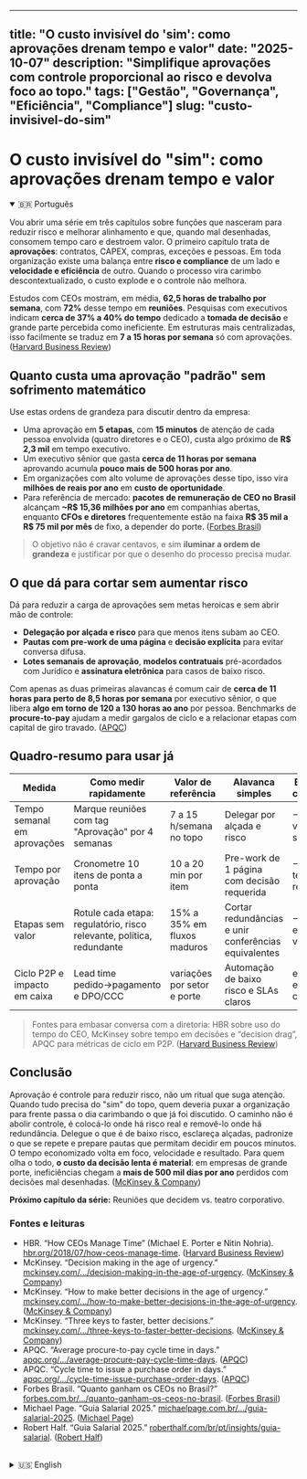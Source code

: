 ---

title: "O custo invisível do 'sim': como aprovações drenam tempo e valor"
date: "2025-10-07"
description: "Simplifique aprovações com controle proporcional ao risco e devolva foco ao topo."
tags: ["Gestão", "Governança", "Eficiência", "Compliance"]
slug: "custo-invisivel-do-sim"
------------------------------

# O custo invisível do "sim": como aprovações drenam tempo e valor

<details open>
  <summary>🇧🇷 Português</summary>

Vou abrir uma série em três capítulos sobre funções que nasceram para reduzir risco e melhorar alinhamento e que, quando mal desenhadas, consomem tempo caro e destroem valor. O primeiro capítulo trata de **aprovações**: contratos, CAPEX, compras, exceções e pessoas. Em toda organização existe uma balança entre **risco e compliance** de um lado e **velocidade e eficiência** de outro. Quando o processo vira carimbo descontextualizado, o custo explode e o controle não melhora.

Estudos com CEOs mostram, em média, **62,5 horas de trabalho por semana**, com **72%** desse tempo em **reuniões**. Pesquisas com executivos indicam **cerca de 37% a 40% do tempo** dedicado a **tomada de decisão** e grande parte percebida como ineficiente. Em estruturas mais centralizadas, isso facilmente se traduz em **7 a 15 horas por semana** só com aprovações. ([Harvard Business Review][1])

## Quanto custa uma aprovação "padrão" sem sofrimento matemático

Use estas ordens de grandeza para discutir dentro da empresa:

* Uma aprovação em **5 etapas**, com **15 minutos** de atenção de cada pessoa envolvida (quatro diretores e o CEO), custa algo próximo de **R$ 2,3 mil** em tempo executivo.
* Um executivo sênior que gasta **cerca de 11 horas por semana** aprovando acumula **pouco mais de 500 horas por ano**.
* Em organizações com alto volume de aprovações desse tipo, isso vira **milhões de reais por ano** em **custo de oportunidade**.
* Para referência de mercado: **pacotes de remuneração de CEO no Brasil** alcançam **~R$ 15,36 milhões por ano** em companhias abertas, enquanto **CFOs e diretores** frequentemente estão na faixa **R$ 35 mil a R$ 75 mil por mês** de fixo, a depender do porte. ([Forbes Brasil][2])

> O objetivo não é cravar centavos, e sim **iluminar a ordem de grandeza** e justificar por que o desenho do processo precisa mudar.

## O que dá para cortar sem aumentar risco

Dá para reduzir a carga de aprovações sem metas heroicas e sem abrir mão de controle:

* **Delegação por alçada e risco** para que menos itens subam ao CEO.
* **Pautas com pre-work de uma página** e **decisão explícita** para evitar conversa difusa.
* **Lotes semanais de aprovação**, **modelos contratuais** pré-acordados com Jurídico e **assinatura eletrônica** para casos de baixo risco.

Com apenas as duas primeiras alavancas é comum cair de **cerca de 11 horas para perto de 8,5 horas por semana** por executivo sênior, o que libera **algo em torno de 120 a 130 horas ao ano** por pessoa. Benchmarks de **procure-to-pay** ajudam a medir gargalos de ciclo e a relacionar etapas com capital de giro travado. ([APQC][3])

## Quadro-resumo para usar já

<table style={{ width: '100%', borderCollapse: 'collapse', margin: '16px 0', border: '1px solid #e5e7eb' }}>
  <colgroup>
    <col style={{ width: '20%' }} />
    <col style={{ width: '28%' }} />
    <col style={{ width: '18%' }} />
    <col style={{ width: '20%' }} />
    <col style={{ width: '14%' }} />
  </colgroup>
  <thead>
    <tr>
      <th style={{ border: '1px solid #e5e7eb', padding: '12px', background: '#f9fafb', textAlign: 'center', verticalAlign: 'middle', fontWeight: 600 }}>Medida</th>
      <th style={{ border: '1px solid #e5e7eb', padding: '12px', background: '#f9fafb', textAlign: 'center', verticalAlign: 'middle', fontWeight: 600 }}>Como medir rapidamente</th>
      <th style={{ border: '1px solid #e5e7eb', padding: '12px', background: '#f9fafb', textAlign: 'center', verticalAlign: 'middle', fontWeight: 600 }}>Valor de referência</th>
      <th style={{ border: '1px solid #e5e7eb', padding: '12px', background: '#f9fafb', textAlign: 'center', verticalAlign: 'middle', fontWeight: 600 }}>Alavanca simples</th>
      <th style={{ border: '1px solid #e5e7eb', padding: '12px', background: '#f9fafb', textAlign: 'center', verticalAlign: 'middle', fontWeight: 600 }}>Efeito típico conservador</th>
    </tr>
  </thead>
  <tbody>
    <tr>
      <td style={{ border: '1px solid #e5e7eb', padding: '12px', textAlign: 'center', verticalAlign: 'middle' }}>Tempo semanal em aprovações</td>
      <td style={{ border: '1px solid #e5e7eb', padding: '12px', textAlign: 'center', verticalAlign: 'middle' }}>Marque reuniões com tag "Aprovação" por 4 semanas</td>
      <td style={{ border: '1px solid #e5e7eb', padding: '12px', textAlign: 'center', verticalAlign: 'middle' }}>7 a 15 h/semana no topo</td>
      <td style={{ border: '1px solid #e5e7eb', padding: '12px', textAlign: 'center', verticalAlign: 'middle' }}>Delegar por alçada e risco</td>
      <td style={{ border: '1px solid #e5e7eb', padding: '12px', textAlign: 'center', verticalAlign: 'middle' }}>−15% do volume que sobe</td>
    </tr>
    <tr>
      <td style={{ border: '1px solid #e5e7eb', padding: '12px', textAlign: 'center', verticalAlign: 'middle' }}>Tempo por aprovação</td>
      <td style={{ border: '1px solid #e5e7eb', padding: '12px', textAlign: 'center', verticalAlign: 'middle' }}>Cronometre 10 itens de ponta a ponta</td>
      <td style={{ border: '1px solid #e5e7eb', padding: '12px', textAlign: 'center', verticalAlign: 'middle' }}>10 a 20 min por item</td>
      <td style={{ border: '1px solid #e5e7eb', padding: '12px', textAlign: 'center', verticalAlign: 'middle' }}>Pre-work de 1 página com decisão requerida</td>
      <td style={{ border: '1px solid #e5e7eb', padding: '12px', textAlign: 'center', verticalAlign: 'middle' }}>−10% no tempo restante</td>
    </tr>
    <tr>
      <td style={{ border: '1px solid #e5e7eb', padding: '12px', textAlign: 'center', verticalAlign: 'middle' }}>Etapas sem valor</td>
      <td style={{ border: '1px solid #e5e7eb', padding: '12px', textAlign: 'center', verticalAlign: 'middle' }}>Rotule cada etapa: regulatório, risco relevante, política, redundante</td>
      <td style={{ border: '1px solid #e5e7eb', padding: '12px', textAlign: 'center', verticalAlign: 'middle' }}>15% a 35% em fluxos maduros</td>
      <td style={{ border: '1px solid #e5e7eb', padding: '12px', textAlign: 'center', verticalAlign: 'middle' }}>Cortar redundâncias e unir conferências equivalentes</td>
      <td style={{ border: '1px solid #e5e7eb', padding: '12px', textAlign: 'center', verticalAlign: 'middle' }}>−20% nas etapas sem valor</td>
    </tr>
    <tr>
      <td style={{ border: '1px solid #e5e7eb', padding: '12px', textAlign: 'center', verticalAlign: 'middle' }}>Ciclo P2P e impacto em caixa</td>
      <td style={{ border: '1px solid #e5e7eb', padding: '12px', textAlign: 'center', verticalAlign: 'middle' }}>Lead time pedido→pagamento e DPO/CCC</td>
      <td style={{ border: '1px solid #e5e7eb', padding: '12px', textAlign: 'center', verticalAlign: 'middle' }}>variações por setor e porte</td>
      <td style={{ border: '1px solid #e5e7eb', padding: '12px', textAlign: 'center', verticalAlign: 'middle' }}>Automação de baixo risco e SLAs claros</td>
      <td style={{ border: '1px solid #e5e7eb', padding: '12px', textAlign: 'center', verticalAlign: 'middle' }}>encurta ciclo e destrava caixa</td>
    </tr>
  </tbody>
</table>

> Fontes para embasar conversa com a diretoria: HBR sobre uso do tempo do CEO, McKinsey sobre tempo em decisões e “decision drag”, APQC para métricas de ciclo em P2P. ([Harvard Business Review][1])

## Conclusão

Aprovação é controle para reduzir risco, não um ritual que suga atenção. Quando tudo precisa do "sim" do topo, quem deveria puxar a organização para frente passa o dia carimbando o que já foi discutido. O caminho não é abolir controle, é colocá-lo onde há risco real e removê-lo onde há redundância. Delegue o que é de baixo risco, esclareça alçadas, padronize o que se repete e prepare pautas que permitam decidir em poucos minutos. O tempo economizado volta em foco, velocidade e resultado. Para quem olha o todo, **o custo da decisão lenta é material**: em empresas de grande porte, ineficiências chegam a **mais de 500 mil dias por ano** perdidos com decisões mal desenhadas. ([McKinsey & Company][4])

**Próximo capítulo da série:** Reuniões que decidem vs. teatro corporativo.

### Fontes e leituras

* HBR. “How CEOs Manage Time” (Michael E. Porter e Nitin Nohria). [hbr.org/2018/07/how-ceos-manage-time](https://hbr.org/2018/07/how-ceos-manage-time). ([Harvard Business Review][1])
* McKinsey. “Decision making in the age of urgency.” [mckinsey.com/.../decision-making-in-the-age-of-urgency](https://www.mckinsey.com/capabilities/people-and-organizational-performance/our-insights/decision-making-in-the-age-of-urgency). ([McKinsey & Company][5])
* McKinsey. “How to make better decisions in the age of urgency.” [mckinsey.com/.../how-to-make-better-decisions-in-the-age-of-urgency](https://www.mckinsey.com/featured-insights/mckinsey-guide-to-excelling-as-a-ceo/how-to-make-better-decisions-in-the-age-of-urgency). ([McKinsey & Company][6])
* McKinsey. “Three keys to faster, better decisions.” [mckinsey.com/.../three-keys-to-faster-better-decisions](https://www.mckinsey.com/capabilities/people-and-organizational-performance/our-insights/three-keys-to-faster-better-decisions). ([McKinsey & Company][4])
* APQC. “Average procure-to-pay cycle time in days.” [apqc.org/.../average-procure-pay-cycle-time-days](https://www.apqc.org/resources/benchmarking/open-standards-benchmarking/measures/average-procure-pay-cycle-time-days). ([APQC][3])
* APQC. “Cycle time to issue a purchase order in days.” [apqc.org/.../cycle-time-issue-purchase-order-days](https://www.apqc.org/resource-library/resource-listing/cycle-time-issue-purchase-order-days). ([APQC][7])
* Forbes Brasil. “Quanto ganham os CEOs no Brasil?” [forbes.com.br/.../quanto-ganham-os-ceos-no-brasil](https://forbes.com.br/carreira/2024/09/quanto-ganham-os-ceos-no-brasil/). ([Forbes Brasil][2])
* Michael Page. “Guia Salarial 2025.” [michaelpage.com.br/.../guia-salarial-2025](https://www.michaelpage.com.br/estudos-e-tendencias/guia-salarial-2025-1-MP-097). ([Michael Page][8])
* Robert Half. “Guia Salarial 2025.” [roberthalf.com/br/pt/insights/guia-salarial](https://www.roberthalf.com/br/pt/insights/guia-salarial). ([Robert Half][9])

</details>

<br />

<details>
  <summary>🇺🇸 English</summary>

I am launching a three-part series on functions that should reduce risk and improve alignment and that, when poorly designed, consume expensive time and destroy value. Chapter one is about **approvals**: contracts, CAPEX, purchasing, exceptions and people. Every organization balances **risk and compliance** on one side with **speed and efficiency** on the other. When approvals become context-free rubber stamps, cost explodes and control does not improve.

Field evidence is consistent. Studies of CEOs show an average of **62.5 hours worked per week**, with **72%** of that time spent in **meetings**. Surveys of executives point to **about 37% to 40% of time** spent **making decisions**, much of it perceived as ineffective. In more centralized structures, this easily turns into **7 to 15 hours per week** on approvals alone. ([Harvard Business Review][1])

## What a "typical" approval costs, without heavy math

Use these ballpark figures to start the conversation:

* A **five-step** approval, with **15 minutes** of attention from each person involved (four directors and the CEO), costs roughly **R$ 2.3k** in executive time.
* A senior executive who spends **about 11 hours per week** approving will accumulate **just over 500 hours per year**.
* At scale, this becomes **millions of reais per year** in **opportunity cost**.
* Market context: **CEO pay in Brazil** can reach **~R$ 15.36 million per year** at listed companies, while **CFOs and directors** often fall in the **R$ 35k to R$ 75k per month** fixed range depending on company size. ([Forbes Brasil][2])

The goal is not to be penny-accurate, but to **show the order of magnitude** and justify redesigning the process.

## What you can cut without raising risk

You can reduce approval load without heroic targets and without losing control:

* **Delegation by authority and risk** so fewer items escalate to the CEO.
* **One-page pre-work and explicit decision wording** to avoid diffuse discussion.
* **Weekly approval batches**, **pre-negotiated contract templates** and **e-signature** for low-risk cases.

With only the first two levers, it is common to go from **about 11 hours to roughly 8.5 hours per week** per senior executive, which frees **around 120 to 130 hours per year** per person. **Procure-to-pay** benchmarks help measure cycle bottlenecks and link steps to working capital drag. ([APQC][3])

## One-page cheat sheet

<table style={{ width: '100%', borderCollapse: 'collapse', margin: '16px 0', border: '1px solid #e5e7eb' }}>
  <colgroup>
    <col style={{ width: '20%' }} />
    <col style={{ width: '28%' }} />
    <col style={{ width: '18%' }} />
    <col style={{ width: '20%' }} />
    <col style={{ width: '14%' }} />
  </colgroup>
  <thead>
    <tr>
      <th style={{ border: '1px solid #e5e7eb', padding: '12px', background: '#f9fafb', textAlign: 'center', verticalAlign: 'middle', fontWeight: 600 }}>Metric</th>
      <th style={{ border: '1px solid #e5e7eb', padding: '12px', background: '#f9fafb', textAlign: 'center', verticalAlign: 'middle', fontWeight: 600 }}>How to measure quickly</th>
      <th style={{ border: '1px solid #e5e7eb', padding: '12px', background: '#f9fafb', textAlign: 'center', verticalAlign: 'middle', fontWeight: 600 }}>Reference range</th>
      <th style={{ border: '1px solid #e5e7eb', padding: '12px', background: '#f9fafb', textAlign: 'center', verticalAlign: 'middle', fontWeight: 600 }}>Simple lever</th>
      <th style={{ border: '1px solid #e5e7eb', padding: '12px', background: '#f9fafb', textAlign: 'center', verticalAlign: 'middle', fontWeight: 600 }}>Typical conservative effect</th>
    </tr>
  </thead>
  <tbody>
    <tr>
      <td style={{ border: '1px solid #e5e7eb', padding: '12px', textAlign: 'center', verticalAlign: 'middle' }}>Weekly time in approvals</td>
      <td style={{ border: '1px solid #e5e7eb', padding: '12px', textAlign: 'center', verticalAlign: 'middle' }}>Tag meetings as "Approval" for 4 weeks</td>
      <td style={{ border: '1px solid #e5e7eb', padding: '12px', textAlign: 'center', verticalAlign: 'middle' }}>7 to 15 h per week at the top</td>
      <td style={{ border: '1px solid #e5e7eb', padding: '12px', textAlign: 'center', verticalAlign: 'middle' }}>Delegate by authority and risk</td>
      <td style={{ border: '1px solid #e5e7eb', padding: '12px', textAlign: 'center', verticalAlign: 'middle' }}>−15% of volume escalated</td>
    </tr>
    <tr>
      <td style={{ border: '1px solid #e5e7eb', padding: '12px', textAlign: 'center', verticalAlign: 'middle' }}>Time per approval</td>
      <td style={{ border: '1px solid #e5e7eb', padding: '12px', textAlign: 'center', verticalAlign: 'middle' }}>Timebox 10 items end to end</td>
      <td style={{ border: '1px solid #e5e7eb', padding: '12px', textAlign: 'center', verticalAlign: 'middle' }}>10 to 20 min per item</td>
      <td style={{ border: '1px solid #e5e7eb', padding: '12px', textAlign: 'center', verticalAlign: 'middle' }}>One-page pre-work with required decision</td>
      <td style={{ border: '1px solid #e5e7eb', padding: '12px', textAlign: 'center', verticalAlign: 'middle' }}>−10% on remaining time</td>
    </tr>
    <tr>
      <td style={{ border: '1px solid #e5e7eb', padding: '12px', textAlign: 'center', verticalAlign: 'middle' }}>Steps without value</td>
      <td style={{ border: '1px solid #e5e7eb', padding: '12px', textAlign: 'center', verticalAlign: 'middle' }}>Label each step: regulatory, risk relevant, policy, redundant</td>
      <td style={{ border: '1px solid #e5e7eb', padding: '12px', textAlign: 'center', verticalAlign: 'middle' }}>15% to 35% in mature flows</td>
      <td style={{ border: '1px solid #e5e7eb', padding: '12px', textAlign: 'center', verticalAlign: 'middle' }}>Cut redundancies and merge equivalent checks</td>
      <td style={{ border: '1px solid #e5e7eb', padding: '12px', textAlign: 'center', verticalAlign: 'middle' }}>−20% on no-value steps</td>
    </tr>
    <tr>
      <td style={{ border: '1px solid #e5e7eb', padding: '12px', textAlign: 'center', verticalAlign: 'middle' }}>P2P cycle and cash impact</td>
      <td style={{ border: '1px solid #e5e7eb', padding: '12px', textAlign: 'center', verticalAlign: 'middle' }}>Lead time PO→payment and DPO or CCC</td>
      <td style={{ border: '1px solid #e5e7eb', padding: '12px', textAlign: 'center', verticalAlign: 'middle' }}>varies by sector and size</td>
      <td style={{ border: '1px solid #e5e7eb', padding: '12px', textAlign: 'center', verticalAlign: 'middle' }}>Low-risk automation with clear SLAs</td>
      <td style={{ border: '1px solid #e5e7eb', padding: '12px', textAlign: 'center', verticalAlign: 'middle' }}>shorter cycle and less cash drag</td>
    </tr>
  </tbody>
</table>

> Sources to brief your board: HBR on CEO time use, McKinsey on decision time and decision drag, APQC for P2P cycle metrics. ([Harvard Business Review][1])

## Closing

Approvals are controls to reduce risk, not rituals that drain attention. When everything needs a top-level "yes", the people who should move the company forward spend the day stamping what has already been discussed. The answer is not to abolish control. It is to place control where the risk really is and to remove it where there is redundancy. Delegate low-risk items, clarify authorities, standardize what repeats and prepare agendas that allow decisions in minutes. The time you save comes back as focus, speed and results. At scale, **the cost of slow decisions is material**. Large companies lose **more than 500,000 days per year** to poorly designed decision making. ([McKinsey & Company][4])

**Next chapter in the series:** Meetings that decide vs. corporate theater.

### Sources and further reading

* HBR. “How CEOs Manage Time” (Michael E. Porter and Nitin Nohria). [hbr.org/2018/07/how-ceos-manage-time](https://hbr.org/2018/07/how-ceos-manage-time). ([Harvard Business Review][1])
* McKinsey. “Decision making in the age of urgency.” [mckinsey.com/.../decision-making-in-the-age-of-urgency](https://www.mckinsey.com/capabilities/people-and-organizational-performance/our-insights/decision-making-in-the-age-of-urgency). ([McKinsey & Company][5])
* McKinsey. “How to make better decisions in the age of urgency.” [mckinsey.com/.../how-to-make-better-decisions-in-the-age-of-urgency](https://www.mckinsey.com/featured-insights/mckinsey-guide-to-excelling-as-a-ceo/how-to-make-better-decisions-in-the-age-of-urgency). ([McKinsey & Company][6])
* McKinsey. “Three keys to faster, better decisions.” [mckinsey.com/.../three-keys-to-faster-better-decisions](https://www.mckinsey.com/capabilities/people-and-organizational-performance/our-insights/three-keys-to-faster-better-decisions). ([McKinsey & Company][4])
* APQC. “Average procure-to-pay cycle time in days.” [apqc.org/.../average-procure-pay-cycle-time-days](https://www.apqc.org/resources/benchmarking/open-standards-benchmarking/measures/average-procure-pay-cycle-time-days). ([APQC][3])
* APQC. “Cycle time to issue a purchase order in days.” [apqc.org/.../cycle-time-issue-purchase-order-days](https://www.apqc.org/resource-library/resource-listing/cycle-time-issue-purchase-order-days). ([APQC][7])
* Forbes Brasil. “Quanto ganham os CEOs no Brasil?” [forbes.com.br/.../quanto-ganham-os-ceos-no-brasil](https://forbes.com.br/carreira/2024/09/quanto-ganham-os-ceos-no-brasil/). ([Forbes Brasil][2])
* Michael Page. “Guia Salarial 2025.” [michaelpage.com.br/.../guia-salarial-2025](https://www.michaelpage.com.br/estudos-e-tendencias/guia-salarial-2025-1-MP-097). ([Michael Page][8])
* Robert Half. “Guia Salarial 2025.” [roberthalf.com/br/pt/insights/guia-salarial](https://www.roberthalf.com/br/pt/insights/guia-salarial). ([Robert Half][9])

</details>

[1]: https://hbr.org/2018/07/how-ceos-manage-time "How CEOs Manage Time"
[2]: https://forbes.com.br/carreira/2024/09/quanto-ganham-os-ceos-no-brasil/ "Quanto ganham os CEOs no Brasil?"
[3]: https://www.apqc.org/resources/benchmarking/open-standards-benchmarking/measures/average-procure-pay-cycle-time-days "Average procure-to-pay cycle time in days"
[4]: https://www.mckinsey.com/capabilities/people-and-organizational-performance/our-insights/three-keys-to-faster-better-decisions "Three keys to faster, better decisions"
[5]: https://www.mckinsey.com/capabilities/people-and-organizational-performance/our-insights/decision-making-in-the-age-of-urgency "Effective decision making in the age of urgency"
[6]: https://www.mckinsey.com/featured-insights/mckinsey-guide-to-excelling-as-a-ceo/how-to-make-better-decisions-in-the-age-of-urgency "How to make better decisions in the age of urgency"
[7]: https://www.apqc.org/resource-library/resource-listing/cycle-time-issue-purchase-order-days "Cycle Time to Issue a Purchase Order in Days"
[8]: https://www.michaelpage.com.br/estudos-e-tendencias/guia-salarial-2025-1-MP-097 "Guia Salarial 2025"
[9]: https://www.roberthalf.com/br/pt/insights/guia-salarial "Robert Half Guia Salarial 2025 | Salários e tendências"